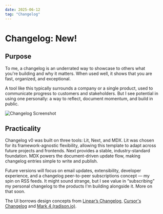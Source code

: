 ```yaml
---
date: 2025-06-12
tag: "Changelog"
---
```


# Changelog: New!

## Purpose

To me, a changelog is an underrated way to showcase to others what you're building and why it matters.
When used well, it shows that you are fast, organized, and exceptional.

A tool like this typically surrounds a company or a single product, used to communicate progress to customers and stakeholders.
But I see potential in using one personally: a way to reflect, document momentum, and build in public.

![Changelog Screenshot](https://imagedelivery.net/5zM6Rdl2uV8Hmr9WxRh20g/7b4712db-8e23-4d55-cfd5-133a2e138c00/xl)

## Practicality

Changelog v0 was built on three tools: Lit, Next, and MDX.
Lit was chosen for its framework-agnostic flexibility, allowing this template to adapt across future projects and frontends.
Next provides a stable, industry-standard foundation.
MDX powers the document-driven update flow, making changelog entries simple to write and publish.

Future versions will focus on email updates, extensibility, developer experience, and a changelog peer-to-peer subscriptions concept — my spin on RSS feeds.
It might sound strange, but I see value in “subscribing” my personal changelog to the products I'm building alongside it.
More on that soon.

The UI borrows design concepts from [Linear’s Changelog](https://linear.app/changelog), [Cursor's Changelog](https://www.cursor.com/changelog) and [Mark 4 (radison.io)](https://radison.io).

